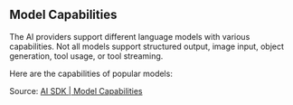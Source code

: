 ## Model Capabilities


The AI providers support different language models with various capabilities. Not all models support structured output, image input, object generation, tool usage, or tool streaming.

Here are the capabilities of popular models:

<ProviderTable />

Source: [AI SDK | Model Capabilities](https://sdk.vercel.ai/docs/foundations/providers-and-models#model-capabilities)
